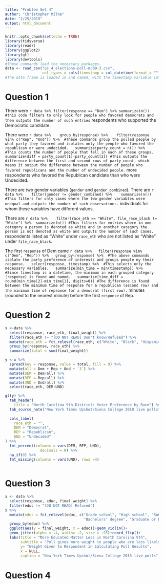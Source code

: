 ```yaml
---
title: "Problem Set 4"
author: "Christopher Milne"
date: "2/25/2019"
output: html_document
---
```


```r
knitr::opts_chunk$set(echo = TRUE)
library(tidyverse)
library(readr)
library(ggplot2)
library(gt)
library(devtools)
#These commands load the necessary packages.
data <- read_csv("ps_4_elections-poll-nc09-3.csv", 
                 col_types = cols(timestamp = col_datetime(format = "")))
#The data frame is loaded in and named, with the timestamp variable interpreted as a datetime so it is easier to work with later.
```
# Question 1
There were 
`r data %>% filter(response == "Dem") %>% summarize(n())
#this code filters to only look for people who favored democrats and then outputs the number of such entries` 
respondents who supported the Democratic candidate.

There were `r data %>% 
  group_by(response) %>% 
  filter(response %in% c("Rep", "Und")) %>% 
#These commands group the polled people by what party they favored and isolates only the people who favored the republican or were undecided.
  summarize(party_count = n()) %>% 
#This counts the number of people that fell in each of these groups.
  summarize(diff = party_count[1]-party_count[2])
#This outputs the difference between the first and second rows of party_count, which means it output the difference between the number of people who favored republicans and the number of undecided people.` 
  more respondents who favored the Republican candidate than who were Undecided.

There are two gender variables (`gender` and `gender_combined`). There are `r data %>% 
  filter(gender != gender_combined) %>% 
  summarize(n())
#This filters for only cases where the two gender variables were unequal and outputs the number of such observations.`
  individuals for whom these variables have different values.

There are `r data %>% 
  filter(race_eth == "White", file_race_black != "White") %>% 
summarize(n())
#This filters for entries where in one category a person is denoted as white and in another category the person is not denoted as white and outputs the number of such cases.` 
respondents listed as “White” under `race_eth` who are not listed as “White” under `file_race_black`.

The first `response` of Dem came `r data %>%
  filter(response %in% c("Dem", "Rep")) %>%
  group_by(response) %>% 
#The above commands isolate the party preference of interests and groups people my their response.
  select(response, timestamp) %>% 
#This selects only the necessary variables.
  summarize(min_time = min(timestamp)) %>% 
#Since timestamp is a datetime, the minimum in each grouped category (response) is found and named.
  summarize(time_diff = round(min_time[2]-min_time[1], digits=0))
#The difference is found between the minimum time of response for a republican (second row) and the minimum time of repsonse for a democrat (first row).` 
  minutes (rounded to the nearest minute) before the first `response` of Rep.



# Question 2
```r
x <-data %>% 
  select(response, race_eth, final_weight) %>% 
  filter(race_eth != "[DO NOT READ] Don't know/Refused") %>% 
  mutate(race_eth = fct_relevel(race_eth, c("White", "Black", "Hispanic", "Asian", "Other"))) %>%
  group_by(response, race_eth) %>%
  summarize(total = sum(final_weight))

y <-x %>% 
  spread(key = response, value = total, fill = 0) %>% 
  mutate(all = Dem + Rep + Und + `3`) %>% 
  mutate(DEM = Dem/all) %>% 
  mutate(REP = Rep/all) %>% 
  mutate(UND = Und/all) %>% 
  select(race_eth, DEM:UND)

gt(y) %>% 
  tab_header(
    title = "North Carolina 9th District: Voter Preference by Race") %>% 
  tab_source_note("New York Times Upshot/Siena College 2018 live polls") %>% 
  
  cols_label(
    race_eth = "",
    DEM = "Democrat",
    REP = "Republican",
    UND = "Undecided"
) %>% 
  fmt_percent(columns = vars(DEM, REP, UND),
                decimals = 0) %>% 
  na_if(0) %>% 
  fmt_missing(columns = vars(UND), rows =4)
  
```

# Question 3
```r
x <- data %>% 
  select(response, educ, final_weight) %>% 
  filter(educ != "[DO NOT READ] Refused")
x %>% 
  mutate(educ = fct_relevel(educ, c("Grade school", "High school", "Some college or trade school",
                                    "Bachelors' degree", "Graduate or Professional Degree"))) %>% 
  group_by(educ) %>% 
  ggplot(aes(y = final_weight, x = educ))+geom_violin()+
  geom_jitter(alpha = .4, width= .2, size = .95)+coord_flip()+
  labs(title = "More Educated Matter Less in North Carolina 9th",
       subtitle = "Poll gives more weight to people who are less likely to participate in polls",
       y= "Weight Given to Respondent in Calculating Poll Results",
       x = NULL,
       caption = "New York Times Upshot/Siena College 2018 live polls")
```

# Question 4
